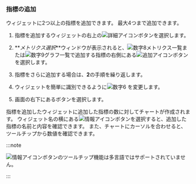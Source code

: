### 指標の追加

ウィジェットに2つ以上の指標を追加できます。 最大4つまで追加できます。

1. 指標を追加するウィジェットの右上の![詳細アイコン](/img/ico-more.svg)ボタンを選択します。

2. **_メトリクス選択_**ウィンドウが表示されると、![数字8](/img/number-08.png)メトリクス一覧または![数字9](/img/ic-number-09.svg)グラフ一覧で追加する指標の右側にある![追加アイコン](/img/ico-add.svg)ボタンを選択します。

3. 指標をさらに追加する場合は、**2**の手順を繰り返します。

4. ウィジェットを簡単に識別できるように![数字6](/img/number-06.png) <Cmdname sid="title" className="uitext" />を変更します。

5. 画面の右下にある<Cmdname sid="save" className="uitext" />ボタンを選択します。

指標を追加したウィジェットに追加した指標の数に対してチャートが作成されます。 ウィジェット名の横にある![情報アイコン](/img/ic-info-circle.svg)ボタンを選択すると、追加した指標の名前と内容を確認できます。 また、チャートにカーソルを合わせると、ツールチップから数値を確認できます。

:::note

![情報アイコン](/img/ic-info-circle.svg)ボタンのツールチップ機能は多言語ではサポートされていません。

:::
